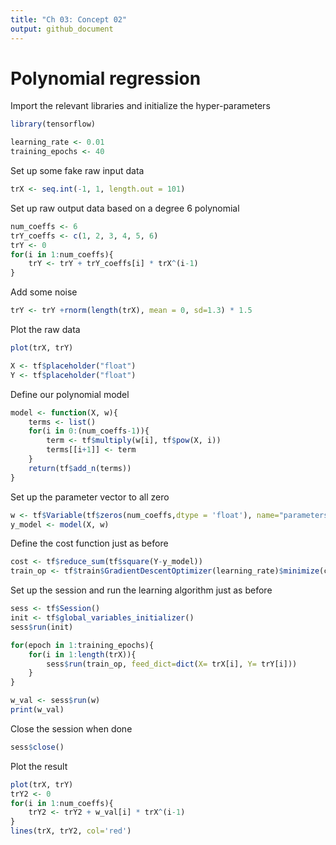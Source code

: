 ```yaml
---
title: "Ch 03: Concept 02"
output: github_document
---
```



# Polynomial regression

Import the relevant libraries and initialize the hyper-parameters
```r
library(tensorflow)

learning_rate <- 0.01
training_epochs <- 40
```


Set up some fake raw input data
```r
trX <- seq.int(-1, 1, length.out = 101)

```

Set up raw output data based on a degree 6 polynomial
```r
num_coeffs <- 6
trY_coeffs <- c(1, 2, 3, 4, 5, 6)
trY <- 0
for(i in 1:num_coeffs){
    trY <- trY + trY_coeffs[i] * trX^(i-1)
}
```



Add some noise
```r
trY <- trY +rnorm(length(trX), mean = 0, sd=1.3) * 1.5
```


Plot the raw data
```r
plot(trX, trY)
```


```r
X <- tf$placeholder("float")
Y <- tf$placeholder("float")
```




Define our polynomial model
```r
model <- function(X, w){
    terms <- list()
    for(i in 0:(num_coeffs-1)){
        term <- tf$multiply(w[i], tf$pow(X, i))
        terms[[i+1]] <- term 
    }
    return(tf$add_n(terms))
}
```

Set up the parameter vector to all zero
```r
w <- tf$Variable(tf$zeros(num_coeffs,dtype = 'float'), name="parameters")
y_model <- model(X, w)
```


Define the cost function just as before
```r
cost <- tf$reduce_sum(tf$square(Y-y_model))
train_op <- tf$train$GradientDescentOptimizer(learning_rate)$minimize(cost)
```



Set up the session and run the learning algorithm just as before
```r
sess <- tf$Session()
init <- tf$global_variables_initializer()
sess$run(init)

for(epoch in 1:training_epochs){
    for(i in 1:length(trX)){
        sess$run(train_op, feed_dict=dict(X= trX[i], Y= trY[i]))
    }
}

w_val <- sess$run(w)
print(w_val)
```



Close the session when done
```r
sess$close()
```



Plot the result
```r
plot(trX, trY)
trY2 <- 0
for(i in 1:num_coeffs){
    trY2 <- trY2 + w_val[i] * trX^(i-1)
}
lines(trX, trY2, col='red')
```

